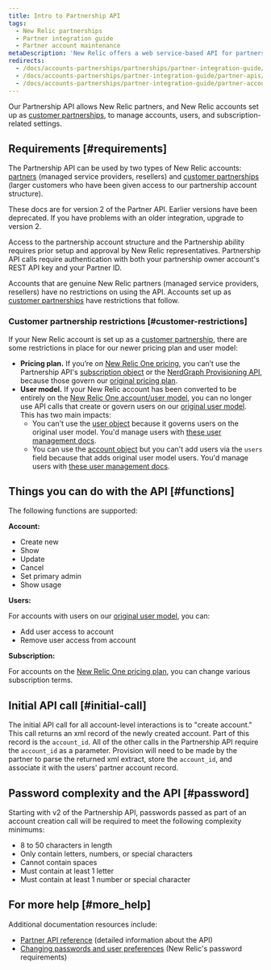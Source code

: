 ```yaml
---
title: Intro to Partnership API
tags:
  - New Relic partnerships
  - Partner integration guide
  - Partner account maintenance
metaDescription: 'New Relic offers a web service-based API for partners to create, edit, upgrade, downgrade, and cancel New Relic accounts on behalf of their customers.'
redirects:
  - /docs/accounts-partnerships/partnerships/partner-integration-guide/partner-api
  - /docs/accounts-partnerships/partner-integration-guide/partner-apis/partner-api
  - /docs/accounts-partnerships/partner-integration-guide/partner-account-maintenance/partner-api
---
```


Our Partnership API allows New Relic partners, and New Relic accounts set up as [customer partnerships](/docs/new-relic-partnerships/partner-integration-guide/partner-account-maintenance/partnership-accounts-users-subscriptions/#partnerships), to manage accounts, users, and subscription-related settings.

## Requirements [#requirements]

The Partnership API can be used by two types of New Relic accounts: [partners](/docs/new-relic-partnerships/partner-integration-guide/partner-account-maintenance/partnership-accounts-users-subscriptions/#partnerships) (managed service providers, resellers) and [customer partnerships](/docs/new-relic-partnerships/partner-integration-guide/partner-account-maintenance/partnership-accounts-users-subscriptions/#partnerships) (larger customers who have been given access to our partnership account structure). 

These docs are for version 2 of the Partner API. Earlier versions have been deprecated. If you have problems with an older integration, upgrade to version 2.

Access to the partnership account structure and the Partnership ability requires prior setup and approval by New Relic representatives. Partnership API calls require authentication with both your partnership owner account's REST API key and your Partner ID.

Accounts that are genuine New Relic partners (managed service providers, resellers) have no restrictions on using the API. Accounts set up as [customer partnerships](/docs/new-relic-partnerships/partner-integration-guide/partner-account-maintenance/partnership-accounts-users-subscriptions/#partnerships) have restrictions that follow. 

### Customer partnership restrictions [#customer-restrictions]

If your New Relic account is set up as a [customer partnership](/docs/new-relic-partnerships/partner-integration-guide/partner-account-maintenance/partnership-accounts-users-subscriptions/#partnerships), there are some restrictions in place for our newer pricing plan and user model:

* **Pricing plan.** If you’re on [New Relic One pricing](/docs/accounts/original-accounts-billing/original-product-based-pricing/overview-changes-pricing-user-model/#pricing-plans), you can’t use the Partnership API's [subscription object](/docs/new-relic-partnerships/partnerships/partner-api/partnership-api-subscription-object/) or the [NerdGraph Provisioning API](/docs/apis/nerdgraph/tutorials/provisions-your-subscriptions-nerdgraph/), because those govern our [original pricing plan](/docs/accounts/original-accounts-billing/original-product-based-pricing/overview-changes-pricing-user-model/#pricing-plans). 
* **User model.** If your New Relic account has been converted to be entirely on the [New Relic One account/user model](/docs/accounts/original-accounts-billing/original-product-based-pricing/overview-changes-pricing-user-model/#user-models), you can no longer use API calls that create or govern users on our [original user model](/docs/accounts/original-accounts-billing/original-product-based-pricing/overview-changes-pricing-user-model/#user-models). This has two main impacts:  
  * You can't use the [user object](/docs/new-relic-partnerships/partnerships/partner-api/partnership-api-user-object/) because it governs users on the original user model. You'd manage users with [these user management docs](/docs/accounts/accounts-billing/new-relic-one-user-management/introduction-managing-users/).
  * You can use the [account object](/docs/new-relic-partnerships/partnerships/partner-api/partnership-api-account-object/) but you can't add users via the `users` field because that adds original user model users. You'd manage users with [these user management docs](/docs/accounts/accounts-billing/new-relic-one-user-management/introduction-managing-users/).

## Things you can do with the API [#functions]

The following functions are supported:

**Account:**

* Create new
* Show
* Update
* Cancel
* Set primary admin
* Show usage

**Users:**

For accounts with users on our [original user model](/docs/accounts/original-accounts-billing/original-product-based-pricing/overview-changes-pricing-user-model/#user-models), you can:

* Add user access to account
* Remove user access from account

**Subscription:** 

For accounts on the [New Relic One pricing plan](/docs/accounts/original-accounts-billing/original-product-based-pricing/overview-changes-pricing-user-model/#pricing-plans), you can change various subscription terms.

## Initial API call [#initial-call]

The initial API call for all account-level interactions is to "create account." This call returns an xml record of the newly created account. Part of this record is the `account_id`. All of the other calls in the Partnership API require the `account_id` as a parameter. Provision will need to be made by the partner to parse the returned xml extract, store the `account_id`, and associate it with the users' partner account record.

## Password complexity and the API [#password]

Starting with v2 of the Partnership API, passwords passed as part of an account creation call will be required to meet the following complexity minimums:

* 8 to 50 characters in length
* Only contain letters, numbers, or special characters
* Cannot contain spaces
* Must contain at least 1 letter
* Must contain at least 1 number or special character

## For more help [#more_help]

Additional documentation resources include:

* [Partner API reference](/docs/accounts-partnerships/partnerships/partner-api) (detailed information about the API)
* [Changing passwords and user preferences](/docs/accounts-partnerships/accounts/account-maintenance/changing-passwords-user-preferences#requirements) (New Relic's password requirements)
